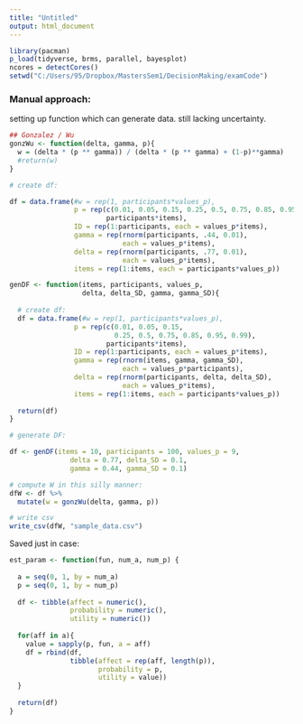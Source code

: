 ```yaml
---
title: "Untitled"
output: html_document
---
```


```r
library(pacman)
p_load(tidyverse, brms, parallel, bayesplot)
ncores = detectCores()
setwd("C:/Users/95/Dropbox/MastersSem1/DecisionMaking/examCode")

```

### Manual approach: 
setting up function which can generate data. 
still lacking uncertainty. 

```r

## Gonzalez / Wu 
gonzWu <- function(delta, gamma, p){
  w = (delta * (p ** gamma)) / (delta * (p ** gamma) + (1-p)**gamma)
  #return(w)
}


```


```r
# create df: 

df = data.frame(#w = rep(1, participants*values_p),
                p = rep(c(0.01, 0.05, 0.15, 0.25, 0.5, 0.75, 0.85, 0.95, 0.99),
                        participants*items),
                ID = rep(1:participants, each = values_p*items),
                gamma = rep(rnorm(participants, .44, 0.01), 
                            each = values_p*items),
                delta = rep(rnorm(participants, .77, 0.01), 
                            each = values_p*items),
                items = rep(1:items, each = participants*values_p))

```

```r

genDF <- function(items, participants, values_p, 
                  delta, delta_SD, gamma, gamma_SD){
  
  # create df: 
  df = data.frame(#w = rep(1, participants*values_p),
                p = rep(c(0.01, 0.05, 0.15, 
                          0.25, 0.5, 0.75, 0.85, 0.95, 0.99),
                        participants*items),
                ID = rep(1:participants, each = values_p*items),
                gamma = rep(rnorm(items, gamma, gamma_SD), 
                            each = values_p*participants),
                delta = rep(rnorm(participants, delta, delta_SD), 
                            each = values_p*items),
                items = rep(1:items, each = participants*values_p))
  
  return(df)
}

```

```r
# generate DF: 

df <- genDF(items = 10, participants = 100, values_p = 9,
               delta = 0.77, delta_SD = 0.1, 
               gamma = 0.44, gamma_SD = 0.1)

```


```r

# compute W in this silly manner: 
dfW <- df %>%
  mutate(w = gonzWu(delta, gamma, p))

# write csv 
write_csv(dfW, "sample_data.csv")

```

Saved just in case:

```r

est_param <- function(fun, num_a, num_p) {
  
  a = seq(0, 1, by = num_a)
  p = seq(0, 1, by = num_p)
  
  df <- tibble(affect = numeric(),
               probability = numeric(),
               utility = numeric()) 
  
  for(aff in a){
    value = sapply(p, fun, a = aff)
    df = rbind(df, 
               tibble(affect = rep(aff, length(p)), 
                      probability = p, 
                      utility = value))
  }
  
  return(df)
}
```




